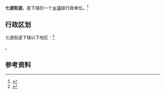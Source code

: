 {{中国乡级行政区|21/06/02/002/000}}

'''七道街道'''，是{{PRC admin/fullname|21/06/02/002/000|3}}下辖的一个[[乡镇|乡镇]]级行政单位。<ref>{{PRC admin/ref sgc|{{PRC admin/parent|21/06/02/002/000}}}}</ref>

== 行政区划 ==

七道街道下辖以下地区：<ref>{{PRC admin/ref sgc|21/06/02/002/000}}</ref>

{{PRC admin/children|21/06/02/002/000}}。

== 参考资料 ==

{{reflist}}

{{行政区划小作品}}
{{PRC admin/navcat|21/06/02/002/000}}